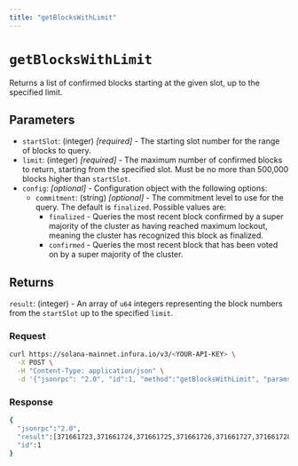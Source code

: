 ```yaml
---
title: "getBlocksWithLimit"
---
```



# `getBlocksWithLimit`

Returns a list of confirmed blocks starting at the given slot, up to the specified limit.

## Parameters

- `startSlot`: (integer) _[required]_ - The starting slot number for the range of blocks to query.
- `limit`: (integer) _[required]_ - The maximum number of confirmed blocks to return, starting from the specified slot.
    Must be no more than 500,000 blocks higher than `startSlot`.
- `config`: _[optional]_  - Configuration object with the following options:
    - `commitment`: (string) _[optional]_  - The commitment level to use for the query. The default is `finalized`. Possible values are:
        - `finalized` - Queries the most recent block confirmed by a super majority of the cluster as having
            reached maximum lockout, meaning the cluster has recognized this block as finalized.
        - `confirmed` - Queries the most recent block that has been voted on by a super majority of the cluster.

## Returns

`result`: (integer) - An array of `u64` integers representing the block numbers from the `startSlot` up to the specified `limit`.

### Request

<Tabs>
  <TabItem value="curl">

  ```bash
  curl https://solana-mainnet.infura.io/v3/<YOUR-API-KEY> \
    -X POST \
    -H "Content-Type: application/json" \
    -d '{"jsonrpc": "2.0", "id":1, "method":"getBlocksWithLimit", "params":[371661723, 10]}'
   ```

  </TabItem>
</Tabs>

### Response

<Tabs>
  <TabItem value="JSON">

  ```bash
  {
    "jsonrpc":"2.0",
    "result":[371661723,371661724,371661725,371661726,371661727,371661728,371661729,371661730,371661731,371661732],
    "id":1
}
  ```

  </TabItem>
</Tabs>